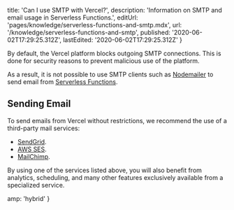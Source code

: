
  title: 'Can I use SMTP with Vercel?',
  description: 'Information on SMTP and email usage in Serverless Functions.',
  editUrl: 'pages/knowledge/serverless-functions-and-smtp.mdx',
  url: '/knowledge/serverless-functions-and-smtp',
  published: '2020-06-02T17:29:25.312Z',
  lastEdited: '2020-06-02T17:29:25.312Z'
}

By default, the Vercel platform blocks outgoing SMTP connections. This is done for security reasons to prevent malicious use of the platform.

As a result, it is not possible to use SMTP clients such as [Nodemailer](https://nodemailer.com/about/) to send email from [Serverless Functions](/docs/v2/serverless-functions/introduction).

## Sending Email

To send emails from Vercel without restrictions, we recommend the use of a third-party mail services:

- [SendGrid](https://sendgrid.com/).
- [AWS SES](https://aws.amazon.com/ses/).
- [MailChimp](https://mailchimp.com/).

By using one of the services listed above, you will also benefit from analytics, scheduling, and many other features exclusively available from a specialized service.


  amp: 'hybrid'
}
